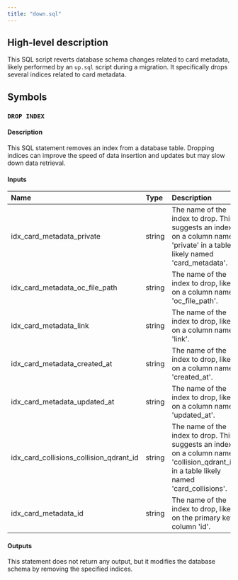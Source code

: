 ```yaml
---
title: "down.sql"
---
```


## High-level description
This SQL script reverts database schema changes related to card metadata, likely performed by an `up.sql` script during a migration. It specifically drops several indices related to card metadata.

## Symbols
### `DROP INDEX`
#### Description
This SQL statement removes an index from a database table. Dropping indices can improve the speed of data insertion and updates but may slow down data retrieval.

#### Inputs
| Name | Type | Description |
|:-----|:-----|:------------|
| idx_card_metadata_private | string | The name of the index to drop. This suggests an index on a column named 'private' in a table likely named 'card_metadata'. |
| idx_card_metadata_oc_file_path | string | The name of the index to drop, likely on a column named 'oc_file_path'. |
| idx_card_metadata_link | string | The name of the index to drop, likely on a column named 'link'. |
| idx_card_metadata_created_at | string | The name of the index to drop, likely on a column named 'created_at'. |
| idx_card_metadata_updated_at | string | The name of the index to drop, likely on a column named 'updated_at'. |
| idx_card_collisions_collision_qdrant_id | string | The name of the index to drop. This suggests an index on a column named 'collision_qdrant_id' in a table likely named 'card_collisions'. |
| idx_card_metadata_id | string | The name of the index to drop, likely on the primary key column 'id'. |

#### Outputs
This statement does not return any output, but it modifies the database schema by removing the specified indices.
